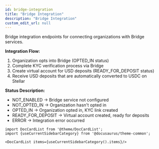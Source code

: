 ```yaml
---
id: bridge-integration
title: "Bridge Integration"
description: "Bridge Integration"
custom_edit_url: null
---
```




Bridge integration endpoints for connecting organizations with Bridge services.

**Integration Flow:**
1. Organization opts into Bridge (OPTED_IN status)
2. Complete KYC verification process via Bridge
3. Create virtual account for USD deposits (READY_FOR_DEPOSIT status)
4. Receive USD deposits that are automatically converted to USDC on Stellar

**Status Description:**
- NOT_ENABLED → Bridge service not configured
- NOT_OPTED_IN → Organization hasn't opted in
- OPTED_IN → Organization opted in, KYC link created
- READY_FOR_DEPOSIT → Virtual account created, ready for deposits
- ERROR → Integration error occurred




```mdx-code-block
import DocCardList from '@theme/DocCardList';
import {useCurrentSidebarCategory} from '@docusaurus/theme-common';

<DocCardList items={useCurrentSidebarCategory().items}/>
```
      